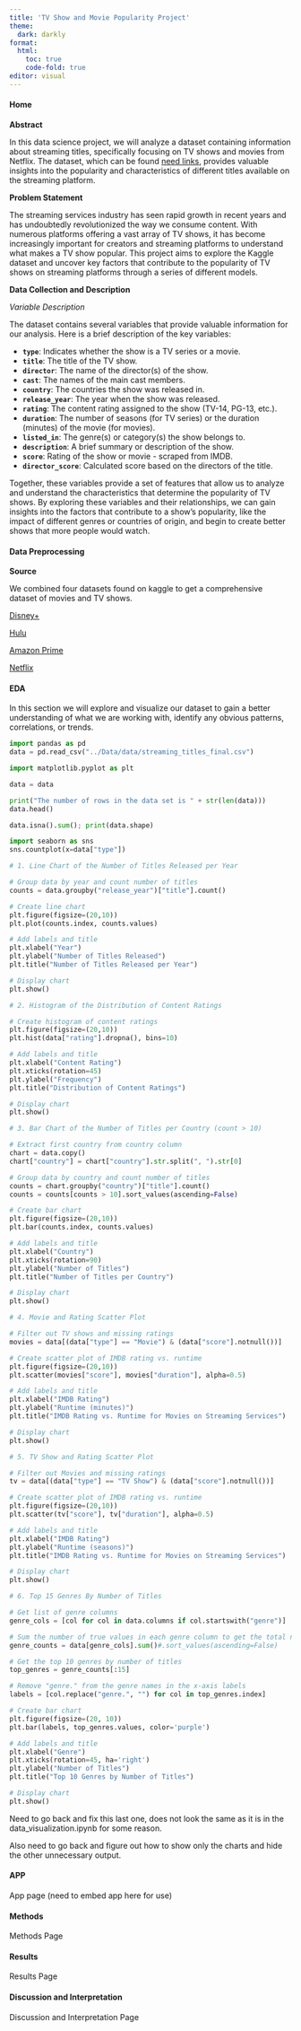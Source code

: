 ```yaml
---
title: 'TV Show and Movie Popularity Project'
theme:
  dark: darkly
format:
  html:
    toc: true
    code-fold: true
editor: visual
---
```

::: panel-tabset

#### Home 
**Abstract**
        
In this data science project, we will analyze a dataset containing information about streaming titles, specifically focusing on TV shows and movies from Netflix. The dataset, which can be found [need links](../Data Preprocessing.qmd), provides valuable insights into the popularity and characteristics of different titles available on the streaming platform.

**Problem Statement**  

The streaming services industry has seen rapid growth in recent years and has undoubtedly revolutionized the way we consume content. With numerous platforms offering a vast array of TV shows, it has become increasingly important for creators and streaming platforms to understand what makes a TV show popular. This project aims to explore the Kaggle dataset and uncover key factors that contribute to the popularity of TV shows on streaming platforms through a series of different models.

**Data Collection and Description**

*Variable Description*  

The dataset contains several variables that provide valuable information for our analysis. Here is a brief description of the key variables:

- **`type`**: Indicates whether the show is a TV series or a movie.
- **`title`**: The title of the TV show.
- **`director`**: The name of the director(s) of the show.
- **`cast`**: The names of the main cast members.
- **`country`**: The countries the show was released in.
- **`release_year`**: The year when the show was released.
- **`rating`**: The content rating assigned to the show (TV-14, PG-13, etc.).
- **`duration`**: The number of seasons (for TV series) or the duration (minutes) of the movie (for movies).
- **`listed_in`**: The genre(s) or category(s) the show belongs to.
- **`description`**: A brief summary or description of the show.
- **`score`**: Rating of the show or movie - scraped from IMDB.
- **`director_score`**: Calculated score based on the directors of the title.

Together, these variables provide a set of features that allow us to analyze and understand the characteristics that determine the popularity of TV shows. By exploring these variables and their relationships, we can gain insights into the factors that contribute to a show's popularity, like the impact of different genres or countries of origin, and begin to create better shows that more people would watch.

#### Data Preprocessing
**Source**

We combined four datasets found on kaggle to get a comprehensive dataset of movies and TV shows. 

[Disney+](https://www.kaggle.com/datasets/shivamb/disney-movies-and-tv-shows) 

[Hulu](https://www.kaggle.com/datasets/shivamb/hulu-movies-and-tv-shows) 

[Amazon Prime](https://www.kaggle.com/datasets/shivamb/amazon-prime-movies-and-tv-shows)

[Netflix](https://www.kaggle.com/datasets/shivamb/netflix-shows)

#### EDA
In this section we will explore and visualize our dataset to gain a better understanding of what we are working with, identify any obvious patterns, correlations, or trends.
```python
import pandas as pd
data = pd.read_csv("../Data/data/streaming_titles_final.csv")
```

```python
import matplotlib.pyplot as plt

data = data

print("The number of rows in the data set is " + str(len(data)))
data.head()
```
```python
data.isna().sum(); print(data.shape)
```

```python
import seaborn as sns
sns.countplot(x=data["type"])
```

```python
# 1. Line Chart of the Number of Titles Released per Year

# Group data by year and count number of titles
counts = data.groupby("release_year")["title"].count()

# Create line chart
plt.figure(figsize=(20,10))
plt.plot(counts.index, counts.values)

# Add labels and title
plt.xlabel("Year")
plt.ylabel("Number of Titles Released")
plt.title("Number of Titles Released per Year")

# Display chart
plt.show()
```

```python
# 2. Histogram of the Distribution of Content Ratings

# Create histogram of content ratings
plt.figure(figsize=(20,10))
plt.hist(data["rating"].dropna(), bins=10)

# Add labels and title
plt.xlabel("Content Rating")
plt.xticks(rotation=45)
plt.ylabel("Frequency")
plt.title("Distribution of Content Ratings")

# Display chart
plt.show()
```

```python
# 3. Bar Chart of the Number of Titles per Country (count > 10)

# Extract first country from country column
chart = data.copy()
chart["country"] = chart["country"].str.split(", ").str[0]

# Group data by country and count number of titles
counts = chart.groupby("country")["title"].count()
counts = counts[counts > 10].sort_values(ascending=False)

# Create bar chart
plt.figure(figsize=(20,10))
plt.bar(counts.index, counts.values)

# Add labels and title
plt.xlabel("Country")
plt.xticks(rotation=90)
plt.ylabel("Number of Titles")
plt.title("Number of Titles per Country")

# Display chart
plt.show()
```

```python
# 4. Movie and Rating Scatter Plot

# Filter out TV shows and missing ratings
movies = data[(data["type"] == "Movie") & (data["score"].notnull())]

# Create scatter plot of IMDB rating vs. runtime
plt.figure(figsize=(20,10))
plt.scatter(movies["score"], movies["duration"], alpha=0.5)

# Add labels and title
plt.xlabel("IMDB Rating")
plt.ylabel("Runtime (minutes)")
plt.title("IMDB Rating vs. Runtime for Movies on Streaming Services")

# Display chart
plt.show()
```

```python
# 5. TV Show and Rating Scatter Plot

# Filter out Movies and missing ratings
tv = data[(data["type"] == "TV Show") & (data["score"].notnull())]

# Create scatter plot of IMDB rating vs. runtime
plt.figure(figsize=(20,10))
plt.scatter(tv["score"], tv["duration"], alpha=0.5)

# Add labels and title
plt.xlabel("IMDB Rating")
plt.ylabel("Runtime (seasons)")
plt.title("IMDB Rating vs. Runtime for Movies on Streaming Services")

# Display chart
plt.show()
```

```python
# 6. Top 15 Genres By Number of Titles

# Get list of genre columns
genre_cols = [col for col in data.columns if col.startswith("genre")]

# Sum the number of true values in each genre column to get the total number of titles for each genre
genre_counts = data[genre_cols].sum()#.sort_values(ascending=False)

# Get the top 10 genres by number of titles
top_genres = genre_counts[:15]

# Remove "genre." from the genre names in the x-axis labels
labels = [col.replace("genre.", "") for col in top_genres.index]

# Create bar chart
plt.figure(figsize=(20, 10))
plt.bar(labels, top_genres.values, color='purple')

# Add labels and title
plt.xlabel("Genre")
plt.xticks(rotation=45, ha='right')
plt.ylabel("Number of Titles")
plt.title("Top 10 Genres by Number of Titles")

# Display chart
plt.show()
```
Need to go back and fix this last one, does not look the same as it is in the data_visualization.ipynb for some reason. 

Also need to go back and figure out how to show only the charts and hide the other unnecessary output.

#### APP
App page (need to embed app here for use)

#### Methods
Methods Page

#### Results
Results Page

#### Discussion and Interpretation
Discussion and Interpretation Page


:::